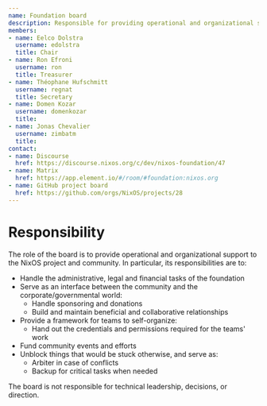 ```yaml
---
name: Foundation board
description: Responsible for providing operational and organizational support to the NixOS project and community.
members:
- name: Eelco Dolstra
  username: edolstra
  title: Chair
- name: Ron Efroni
  username: ron
  title: Treasurer
- name: Théophane Hufschmitt
  username: regnat
  title: Secretary
- name: Domen Kozar
  username: domenkozar
  title:
- name: Jonas Chevalier
  username: zimbatm
  title:
contact:
- name: Discourse
  href: https://discourse.nixos.org/c/dev/nixos-foundation/47
- name: Matrix
  href: https://app.element.io/#/room/#foundation:nixos.org
- name: GitHub project board
  href: https://github.com/orgs/NixOS/projects/28
---
```

# Responsibility

The role of the board is to provide operational and organizational support to the NixOS project and community. In particular, its responsibilities are to:

- Handle the administrative, legal and financial tasks of the foundation
- Serve as an interface between the community and the corporate/governmental world:
  - Handle sponsoring and donations
  - Build and maintain beneficial and collaborative relationships
- Provide a framework for teams to self-organize:
  - Hand out the credentials and permissions required for the teams' work
- Fund community events and efforts
- Unblock things that would be stuck otherwise, and serve as:
  - Arbiter in case of conflicts
  - Backup for critical tasks when needed

The board is not responsible for technical leadership, decisions, or direction.
